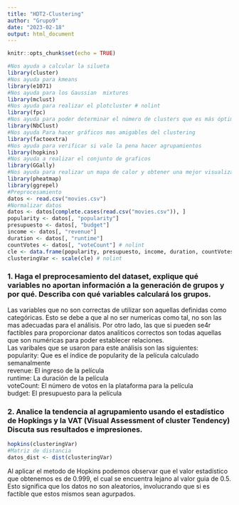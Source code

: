 ---
title: "HDT2-Clustering"
author: "Grupo9"
date: "2023-02-18"
output: html_document
---


```{r setup, include=FALSE}
knitr::opts_chunk$set(echo = TRUE)
```

```{r, include=FALSE}
#Nos ayuda a calcular la silueta
library(cluster)
#Nos ayuda para kmeans
library(e1071)
#Nos ayuda para los Gaussian  mixtures
library(mclust)
#Nos ayuda para realizar el plotcluster # nolint
library(fpc)
#Nos ayuda para poder determinar el número de clusters que es más óptimo
library(NbClust)
#Nos ayuda Para hacer gráficos mas amigables del clustering
library(factoextra)
#Nos ayuda para verificar si vale la pena hacer agrupamientos
library(hopkins)
#Nos ayuda a realizar el conjunto de graficos
library(GGally)
#Nos ayuda para realizar un mapa de calor y obtener una mejor visualización
library(pheatmap)
library(ggrepel)
#Preprocesamiento
datos <- read.csv("movies.csv")
#Normalizar datos
datos <- datos[complete.cases(read.csv("movies.csv")), ]
popularity <- datos[, "popularity"]
presupuesto <- datos[, "budget"]
income <- datos[, "revenue"]
duration <- datos[, "runtime"]
countVotes <- datos[, "voteCount"] # nolint
cle <- data.frame(popularity, presupuesto, income, duration, countVotes)
clusteringVar <- scale(cle) # nolint
```


### 1. Haga el preprocesamiento del dataset, explique qué variables no aportan información a la generación de grupos y por qué. Describa con qué variables calculará los grupos.

Las variables que no son correctas de utilizar son aquellas definidas como categóricas. Esto se debe a que al no ser numericas como tal, no son las mas adecuadas para el análisis.
Por otro lado, las que si pueden se4r factibles para proporcionar datos analiticos correctos son todas aquellas que son numéricas para poder establecer relaciones.
<br/> Las varibales que se usaron para este análisis son las siguientes:
<br/> popularity: Que es el índice de popularity de la película calculado semanalmente
<br/> revenue: El ingreso de la película
<br/> runtime: La duración de la película
<br/> voteCount: El número de votos en la plataforma para la película
<br/> budget: El presupuesto para la película
<br/> 

### 2. Analice la tendencia al agrupamiento usando el estadístico de Hopkings y la VAT (Visual Assessment of cluster Tendency) Discuta sus resultados e impresiones. 

```{r} 
hopkins(clusteringVar)
#Matriz de distancia
datos_dist <- dist(clusteringVar)
```
Al aplicar el metodo de Hopkins podemos observar que el valor estadístico que obtenemos es de 0.999, el cual se encuentra
lejano al valor guia de 0.5. Esto significa que los datos no son aleatorios, involucrando que si es factible que estos mismos sean agurpados.  
